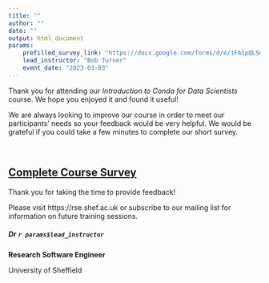 ```yaml
---
title: ""
author: ""
date: ""
output: html_document
params:
    prefilled_survey_link: "https://docs.google.com/forms/d/e/1FAIpQLSd0AS5HLUkMOv2DQFXnX0-4bgFI_OETi2itdSTEwQSLMsnouA/viewform"
    lead_instructor: "Bob Turner"
    event_date: "2023-03-03"
---
```


<!--- Send this email 1 day after event --->


Thank you for attending our _Introduction to Conda for Data Scientists_ course. We hope you enjoyed it and found it useful!

We are always looking to improve our course in order to meet our participants' needs so your feedback would be very helpful.
We would be grateful if you could take a few minutes to complete our short survey.



 <br>

## [Complete Course Survey](`r paste0(params$prefilled_survey_link, params$event_date)`)
Thank you for taking the time to provide feedback!
<br>

Please visit https://rse.shef.ac.uk or subscribe to our mailing list for information on future training sessions.
<br>

##### Dr `r params$lead_instructor`

**Research Software Engineer**

University of Sheffield